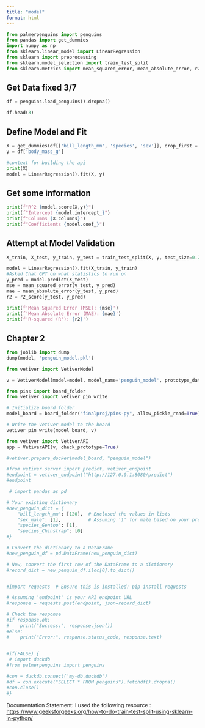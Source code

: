 ```yaml
---
title: "model"
format: html
---
```


```python
from palmerpenguins import penguins
from pandas import get_dummies
import numpy as np
from sklearn.linear_model import LinearRegression
from sklearn import preprocessing
from sklearn.model_selection import train_test_split
from sklearn.metrics import mean_squared_error, mean_absolute_error, r2_score
```

## Get Data fixed 3/7

```python
df = penguins.load_penguins().dropna()

df.head(3)
```

## Define Model and Fit

```python
X = get_dummies(df[['bill_length_mm', 'species', 'sex']], drop_first = True)
y = df['body_mass_g']

#context for building the api
print(X)
model = LinearRegression().fit(X, y)
```

## Get some information

```python
print(f"R^2 {model.score(X,y)}")
print(f"Intercept {model.intercept_}")
print(f"Columns {X.columns}")
print(f"Coefficients {model.coef_}")
```

## Attempt at Model Validation

```python
X_train, X_test, y_train, y_test = train_test_split(X, y, test_size=0.2, random_state=42)  # 80% training and 20% testing

model = LinearRegression().fit(X_train, y_train)
#Asked Chat GPT on what statistics to run on 
y_pred = model.predict(X_test)
mse = mean_squared_error(y_test, y_pred)
mae = mean_absolute_error(y_test, y_pred)
r2 = r2_score(y_test, y_pred)

print(f'Mean Squared Error (MSE): {mse}')
print(f'Mean Absolute Error (MAE): {mae}')
print(f'R-squared (R²): {r2}')
```

## Chapter 2

```python
from joblib import dump
dump(model, 'penguin_model.pkl')
```

```python
from vetiver import VetiverModel

v = VetiverModel(model=model, model_name='penguin_model', prototype_data=X)
```

```python
from pins import board_folder
from vetiver import vetiver_pin_write

# Initialize board folder
model_board = board_folder("finalproj/pins-py", allow_pickle_read=True)

# Write the Vetiver model to the board
vetiver_pin_write(model_board, v)


```

```python
from vetiver import VetiverAPI
app = VetiverAPI(v, check_prototype=True)
```

```python
#vetiver.prepare_docker(model_board, "penguin_model")
```

```python
#from vetiver.server import predict, vetiver_endpoint
#endpoint = vetiver_endpoint("http://127.0.0.1:8080/predict")
#endpoint
```

```python

 # import pandas as pd

# Your existing dictionary
#new_penguin_dict = {
    "bill_length_mm": [120],  # Enclosed the values in lists
    "sex_male": [1],          # Assuming '1' for male based on your previous messages
    "species_Gentoo": [1],
    "species_Chinstrap": [0]
#}

# Convert the dictionary to a DataFrame
#new_penguin_df = pd.DataFrame(new_penguin_dict)

# Now, convert the first row of the DataFrame to a dictionary
#record_dict = new_penguin_df.iloc[0].to_dict()


#import requests  # Ensure this is installed: pip install requests

# Assuming 'endpoint' is your API endpoint URL
#response = requests.post(endpoint, json=record_dict)

# Check the response
#if response.ok:
#    print("Success:", response.json())
#else:
#    print("Error:", response.status_code, response.text)
    
```

```python
#if(FALSE) {
 # import duckdb
#from palmerpenguins import penguins

#con = duckdb.connect('my-db.duckdb')
#df = con.execute("SELECT * FROM penguins").fetchdf().dropna()
#con.close()
#}
```

Documentation Statement: I used the following resource : <https://www.geeksforgeeks.org/how-to-do-train-test-split-using-sklearn-in-python/>
